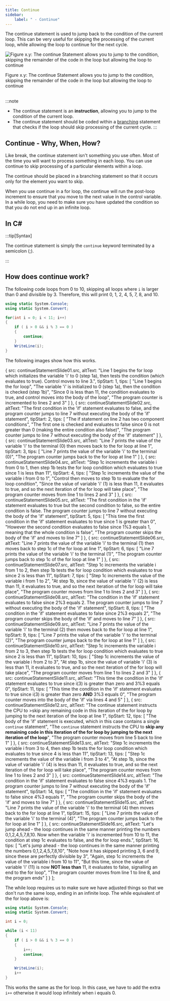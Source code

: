 ```yaml
---
title: Continue
sidebar:
    label: " - Continue"
---
```




The continue statement is used to jump back to the condition of the current loop. This can be very useful for skipping the processing of the current loop, while allowing the loop to continue for the next cycle.

<a id="FigureContinue"></a>

![Figure x.y: The continue Statement allows you to jump to the condition, skipping the remainder of the code in the loop but allowing the loop to continue](./images/statement-continue.png "The continue Statement allows you to jump to the condition, skipping the remainder of the code in the loop but allowing the loop to continue")
<div class="caption"><span class="caption-figure-nbr">Figure x.y: </span>The continue Statement allows you to jump to the condition, skipping the remainder of the code in the loop but allowing the loop to continue</div><br/>

:::note

- The continue statement is an **instruction**, allowing you to jump to the condition of the current loop.
- The continue statement should be coded within a [branching](../03-0-branching) statement that checks if the loop should skip processing of the current cycle.
:::

## Continue - Why, When, How?

Like break, the continue statement isn't something you use often. Most of the time you will want to process something in each loop. You can use continue to skip processing of a particular elements within a loop.

The continue should be placed in a branching statement so that it occurs only for the element you want to skip.

When you use continue in a for loop, the continue will run the post-loop increment to ensure that you move to the next value in the control variable. In a while loop, you need to make sure you have updated the condition so that you do not end up in an infinite loop.
## In C#

:::tip[Syntax]

The continue statement is simply the `continue` keyword terminated by a semicolon (;).

:::

## How does continue work?

The following code loops from 0 to 10, skipping all loops where `i` is larger than 0 and divisible by 3. Therefore, this will print 0, 1, 2, 4, 5, 7, 8, and 10.

```csharp
using static System.Console;
using static System.Convert;

for(int i = 0; i < 11; i++)
{
    if ( i > 0 && i % 3 == 0 )
    {
        continue;
    }
    WriteLine(i);
}
```

The following images show how this works.

<MySwiper client:only height="" images={sliderImagesContinueStatement}></MySwiper>


  {
    src: continueStatementSlide01.src,
    altText: "Line 1 begins the for loop which initializes the variable 'i' to 0 (step 1a), then tests the condition (which evaluates to true). Control moves to line 3.",
    tipStart: 1,
    tips: [
      "Line 1 begins the for loop",
      "The variable 'i' is initialized to 0 (step 1a), then the condition is checked (step 1b)",
      "Since 0 is less than 11, the condition evaluates to <span class='booleanTrue'>true</span>, and control moves into the body of the loop",
      "The program counter is incremented to lines 2 and 3"
    ]
  },
  {
    src: continueStatementSlide02.src,
    altText: "The first condition in the 'if' statement evaluates to false, and the program counter jumps to line 7 without executing the body of the 'if' statement",
    tipStart: 2,
    tips: [
      "The if statement on line 2 has two component conditions",
      "The first one is checked and evaluates to <span class='booleanFalse'>false</span> since 0 is not greater than 0 (making the entire condition also <span class='booleanFalse'>false</span>)",
      "The program counter jumps to line 7 without executing the body of the 'if' statement"
    ]
  },
  {
    src: continueStatementSlide03.src,
    altText: "Line 7 prints the value of the variable 'i' to the terminal (0) then moves back to the for loop at line 1",
    tipStart: 3,
    tips: [
      "Line 7 prints the value of the variable 'i' to the terminal (0)",
      "The program counter jumps back to the for loop at line 1"
    ]
  },
  {
    src: continueStatementSlide04.src,
    altText: "Step 1c increments the variable i from 0 to 1, then step 1b tests the for loop condition which evaluates to true since 1 is less than 11",
    tipStart: 4,
    tips: [
      "Step 1c increments the value of the variable i from 0 to 1",
      "Control then moves to step 1b to evaluate the for loop condition",
      "Since the value of variable 'i' (1) is less than 11, it evaluates to <span class='booleanTrue'>true</span>, and so the next iteration of the for loop will take place",
      "The program counter moves from line 1 to lines 2 and 3"
    ]
  },
  {
    src: continueStatementSlide05.src,
    altText: "The first condition in the 'if' statement evaluates to true but the second condition to false, so the entire condition is false. The program counter jumps to line 7 without executing the body of the 'if' statement",
    tipStart: 5,
    tips: [
      "This time the first condition in the 'if' statement evaluates to <span class='booleanTrue'>true</span> since 1 is greater than 0",
      "However the second condition evaluates to <span class='booleanFalse'>false</span> since 1%3 equals 1, meaning that the whole condition is <span class='booleanFalse'>false</span>",
      "The program counter skips the body of the 'if' and moves to line 7"
    ]
  },
  {
    src: continueStatementSlide06.src,
    altText: "Line 7 prints the value of the variable 'i' to the terminal (1) then moves back to step 1c of the for loop at line 1",
    tipStart: 6,
    tips: [
      "Line 7 prints the value of the variable 'i' to the terminal (1)",
      "The program counter jumps back to step 1c of the for loop at line 1"
    ]
  },
  {
    src: continueStatementSlide07.src,
    altText: "Step 1c increments the variable i from 1 to 2, then step 1b tests the for loop condition which evaluates to true since 2 is less than 11",
    tipStart: 7,
    tips: [
      "Step 1c increments the value of the variable i from 1 to 2",
      "At step 1b, since the value of variable 'i' (2) is less than 11, it evaluates to <span class='booleanTrue'>true</span>, and so the next iteration of the for loop will take place",
      "The program counter moves from line 1 to lines 2 and 3"
    ]
  },
  {
    src: continueStatementSlide08.src,
    altText: "The condition in the 'if' statement evaluates to false since 2%3 equals 2. The program counter jumps to line 7 without executing the body of the 'if' statement",
    tipStart: 8,
    tips: [
      "The condition in the 'if' statement evaluates to <span class='booleanFalse'>false</span> since 2%3 equals 2",
      "The program counter skips the body of the 'if' and moves to line 7"
    ]
  },
  {
    src: continueStatementSlide09.src,
    altText: "Line 7 prints the value of the variable 'i' to the terminal (2) then moves back to the for loop at line 1",
    tipStart: 9,
    tips: [
      "Line 7 prints the value of the variable 'i' to the terminal (2)",
      "The program counter jumps back to the for loop at line 1"
    ]
  },
  {
    src: continueStatementSlide10.src,
    altText: "Step 1c increments the variable i from 2 to 3, then step 1b tests the for loop condition which evaluates to true since 2 is less than 11",
    tipStart: 10,
    tips: [
      "Step 1c increments the value of the variable i from 2 to 3",
      "At step 1b, since the value of variable 'i' (3) is less than 11, it evaluates to <span class='booleanTrue'>true</span>, and so the next iteration of the for loop will take place",
      "The program counter moves from line 1 to lines 2 and 3"
    ]
  },
  {
    src: continueStatementSlide11.src,
    altText: "This time the condition in the 'if' statement evaluates to true since i(3) is greater than zero and 3%3 equals 0",
    tipStart: 11,
    tips: [
      "This time the condition in the 'if' statement evaluates to <span class='booleanTrue'>true</span> since i(3) is greater than zero <strong>AND</strong> 3%3 equals 0",
      "The program counter moves into the body of the 'if' via lines 4 and 5"
    ]
  },
  {
    src: continueStatementSlide12.src,
    altText: "The continue statement instructs the CPU to >skip any remaining code in this iteration of the for loop by jumping to the next iteration of the loop at line 1",
    tipStart: 12,
    tips: [
      "The body of the 'if' statement is executed, which in this case contains a single <code>continue</code> statement",
      "The <code>continue</code> statement instructs the CPU to <strong>skip any remaining code in this iteration of the for loop by jumping to the next iteration of the loop</strong>",
      "The program counter moves from line 5 back to line 1"
    ]
  },
  {
    src: continueStatementSlide13.src,
    altText: "Step 1c increments the variable i from 3 to 4, then step 1b tests the for loop condition which evaluates to true since 4 is less than 11",
    tipStart: 13,
    tips: [
      "Step 1c increments the value of the variable i from 3 to 4",
      "At step 1b, since the value of variable 'i' (4) is less than 11, it evaluates to <span class='booleanTrue'>true</span>, and so the next iteration of the for loop will take place",
      "The program counter moves from line 1 to lines 2 and 3"
    ]
  },
  {
    src: continueStatementSlide14.src,
    altText: "The condition in the 'if' statement evaluates to false since 4%3 equals 1. The program counter jumps to line 7 without executing the body of the 'if' statement",
    tipStart: 14,
    tips: [
      "The condition in the 'if' statement evaluates to <span class='booleanFalse'>false</span> since 4%3 equals 1",
      "The program counter skips the body of the 'if' and moves to line 7"
    ]
  },
  {
    src: continueStatementSlide15.src,
    altText: "Line 7 prints the value of the variable 'i' to the terminal (4) then moves back to the for loop at line 1",
    tipStart: 15,
    tips: [
      "Line 7 prints the value of the variable 'i' to the terminal (4)",
      "The program counter jumps back to the for loop at line 1"
    ]
  },
  {
    src: continueStatementSlide16.src,
    altText: "Let's jump ahead - the loop continues in the same manner printing the numbers 0,1,2,4,5,7,8,10. Now when the variable 'i' is incremented from 10 to 11, the condition at step 1c evaluates to false, and the for loop ends.",
    tipStart: 16,
    tips: [
      "Let's jump ahead - the loop continues in the same manner printing the numbers 0,1,2,4,5,7,8,10",
      "Note how it has skipped printing 3, 6 and 9, since these are perfectly divisible by 3",
      "Again, step 1c increments the value of the variable i from 10 to 11",
      "But this time, since the value of variable 'i' (11) is now <strong>NOT less than</strong> 11, it evaluates to <span class='booleanFalse'>false</span>, signalling an end to the for loop",
      "The program counter moves from line 1 to line 8, and the program ends"
    ]
  }
];

The while loop requires us to make sure we have adjusted things so that we don't run the same loop, ending in an infinite loop. The while equivalent of the for loop above is:

```csharp
using static System.Console;
using static System.Convert;

int i = 0;

while (i < 11)
{
    if ( i > 0 && i % 3 == 0 )
    {
        i++;
        continue;
    }

    WriteLine(i);
    i++
}
```

This works the same as the for loop. In this case, we have to add the extra `i++` otherwise it would loop infinitely when i equals 0.
